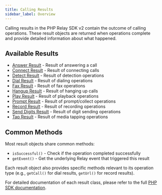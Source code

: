 ```yaml
---
title: Calling Results
sidebar_label: Overview
---
```


[answer-result]: ./answer-result
[connect-result]: ./connect-result
[detect-result]: ./detect-result
[dial-result]: ./dial-result
[fax-result]: ./fax-result
[hangup-result]: ./hangup-result
[php-sdk-documentation]: https://signalwire.github.io/docs/php/
[play-result]: ./play-result
[prompt-result]: ./prompt-result
[record-result]: ./record-result
[send-digits-result]: ./send-digits-result
[tap-result]: ./tap-result

Calling results in the PHP Relay SDK v2 contain the outcome of calling operations. These result objects are returned when operations complete and provide detailed information about what happened.

## Available Results

- [Answer Result][answer-result] - Result of answering a call
- [Connect Result][connect-result] - Result of connecting calls
- [Detect Result][detect-result] - Result of detection operations
- [Dial Result][dial-result] - Result of dialing operations
- [Fax Result][fax-result] - Result of fax operations
- [Hangup Result][hangup-result] - Result of hanging up calls
- [Play Result][play-result] - Result of playback operations
- [Prompt Result][prompt-result] - Result of prompt/collect operations
- [Record Result][record-result] - Result of recording operations
- [Send Digits Result][send-digits-result] - Result of digit sending operations
- [Tap Result][tap-result] - Result of media tapping operations

## Common Methods

Most result objects share common methods:

- `isSuccessful()` - Check if the operation completed successfully
- `getEvent()` - Get the underlying Relay event that triggered this result

Each result object also provides specific methods relevant to its operation type (e.g., `getCall()` for dial results, `getUrl()` for record results).

For detailed documentation of each result class, please refer to the full [PHP SDK documentation][php-sdk-documentation].